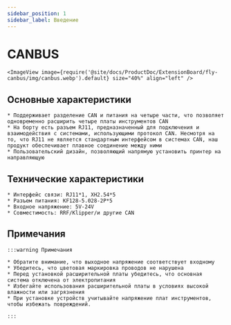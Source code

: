```yaml
---
sidebar_position: 1
sidebar_label: Введение
---
```




# CANBUS

    <ImageView image={require('@site/docs/ProductDoc/ExtensionBoard/fly-canbus/img/canbus.webp').default} size="40%" align="left" />


## Основные характеристики

    * Поддерживает разделение CAN и питания на четыре части, что позволяет одновременно расширить четыре платы инструментов CAN
    * На борту есть разъем RJ11, предназначенный для подключения и взаимодействия с системами, использующими протокол CAN. Несмотря на то, что RJ11 не является стандартным интерфейсом в системах CAN, наш продукт обеспечивает плавное соединение между ними
    * Пользовательский дизайн, позволяющий напрямую установить принтер на направляющую

## Технические характеристики

    * Интерфейс связи: RJ11*1, XH2.54*5
    * Разъем питания: KF128-5.028-2P*5
    * Входное напряжение: 5V-24V
    * Совместимость: RRF/Klipper/и другие CAN

## Примечания

    :::warning Примечания

    * Обратите внимание, что выходное напряжение соответствует входному
    * Убедитесь, что цветовая маркировка проводов не нарушена
    * Перед установкой расширительной платы убедитесь, что основная система отключена от электропитания
    * Избегайте использования расширительной платы в условиях высокой влажности или загрязнения
    * При установке устройств учитывайте напряжение плат инструментов, чтобы избежать повреждений.

    :::
